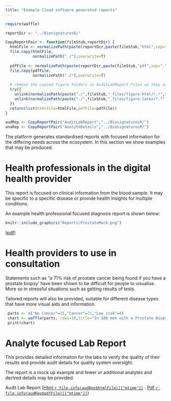 ```yaml
---
title: "Example Cloud software generated reports"
---
```


```r
require(waffle)

reportDir <- "../BiosignaturesR/"

CopyReportPair <- function(fileStub,reportDir) {
  htmlFile <- normalizePath(paste(reportDir,paste(fileStub,"html",sep="."),sep="/"))
  file.copy(htmlFile,
            normalizePath("./"),overwrite=T)
  
  pdfFile <- normalizePath(paste(reportDir,paste(fileStub,"pdf",sep="."),sep="/"))
  file.copy(pdfFile,
            normalizePath("./"),overwrite=T)
  
  # remove the copied figure folders in AuditLabReport_files as they are big and aren't needed
  try({
    unlink(normalizePath(paste("./",fileStub,"_files/figure-html/*.*",sep="")),recursive=T,force=T)
    unlink(normalizePath(paste("./",fileStub,"_files/figure-latex/*.*",sep="")),recursive=T,force=T)
  })
  return(list(htmlFile=htmlFile,pdfFile=pdfFile))
}

audRep <- CopyReportPair("AuditLabReport","../BiosignaturesR/")
anaRep <- CopyReportPair("AnalyteDetails","../BiosignaturesR/")


```

The platform generates standardised reports with focused information for the differing needs across the ecosystem. In this section we show examples that may be produced. 

# Health professionals in the digital health provider

This report is focused on clinical information from the blood sample. It may be specific to a specific disease or provide health insights for multiple conditions.

An example health professional focused diagnosis report is shown below:


```r
knitr::include_graphics("Reports/ProstateMock.png") 
```

([pdf](ProstateExample.pdf))

# Health providers to use in consultation

Statements such as "a 71% risk of prostate cancer being found if you have a prostate biopsy' have been shown to be difficult for people to visualise. More so in stressful situations such as getting results of tests.

Tailored reports will also be provided, suitable for different disease types that have more visual aids and information.

```r
 parts <- c("No Cancer"=25,"Cancer"=71,"Low risk"=4)
 chart <- waffle(parts, rows=10,title="In 100 men with a Prostate Biopsave value around your level")
 print(chart)
```


# Analyte focused Lab Report 

This provides detailed informaiton for the labs to verify the quality of their results and provide audit details for quality system oversight.

The report is a mock up example and fewer or additional analytes and derived details may be provided.


Audit Lab Report ([Html `r file.info(audRep$htmlFile)[["mtime"]]`](AuditLabReport.html) : [Pdf `r file.info(audRep$pdfFile)[["mtime"]]`](AuditLabReport.pdf))




<!-- # very technical report won't go on site -->
<!-- #Analyte Details ([Html `r file.info(anaRep$htmlFile)[["mtime"]]`](AnalyteDetails.html) : [ pdf `r file.info(anaRep$pdfFile)[["mtime"]]`](AnalyteDetails.pdf)) -->


